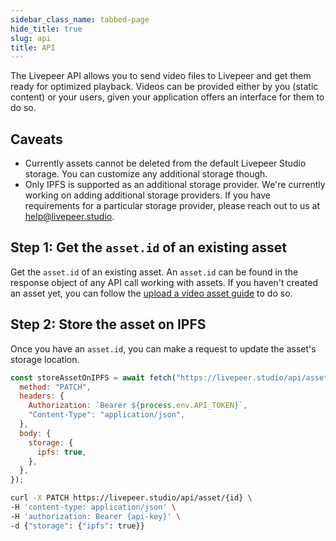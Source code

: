 ```yaml
---
sidebar_class_name: tabbed-page
hide_title: true
slug: api
title: API
---
```



<Tabs />

The Livepeer API allows you to send video files to Livepeer and get them ready
for optimized playback. Videos can be provided either by you (static content) or
your users, given your application offers an interface for them to do so.

## Caveats

- Currently assets cannot be deleted from the default Livepeer Studio storage.
  You can customize any additional storage though.
- Only IPFS is supported as an additional storage provider. We're currently
  working on adding additional storage providers. If you have requirements for a
  particular storage provider, please reach out to us at
  [help@livepeer.studio](mailto:help@livepeer.studio).

## Step 1: Get the `asset.id` of an existing asset

Get the `asset.id` of an existing asset. An `asset.id` can be found in the
response object of any API call working with assets. If you haven't created an
asset yet, you can follow the
[upload a video asset guide](/guides/on-demand/upload-video-asset#api) to do so.

## Step 2: Store the asset on IPFS

Once you have an `asset.id`, you can make a request to update the asset's
storage location.

<CodeBlockTabs>
<CodeBlockTabItem value="Node" label="Node">

```js
const storeAssetOnIPFS = await fetch("https://livepeer.studio/api/asset/{id}", {
  method: "PATCH",
  headers: {
    Authorization: `Bearer ${process.env.API_TOKEN}`,
    "Content-Type": "application/json",
  },
  body: {
    storage: {
      ipfs: true,
    },
  },
});
```

</CodeBlockTabItem>
<CodeBlockTabItem value="curl" label="curl">

```bash
curl -X PATCH https://livepeer.studio/api/asset/{id} \
-H 'content-type: application/json' \
-H 'authorization: Bearer {api-key}' \
-d {"storage": {"ipfs": true}}
```

</CodeBlockTabItem>
</CodeBlockTabs>
